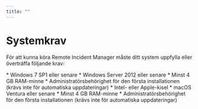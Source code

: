 ```yaml
---
title: ""
---
```



# Systemkrav

För att kunna köra Remote Incident Manager måste ditt system uppfylla eller överträffa följande krav:

<Windows>
  * Windows 7 SP1 eller senare
  * Windows Server 2012 eller senare
  * Minst 4 GB RAM-minne
  * Administratörsbehörighet för den första installationen (krävs inte för automatiska uppdateringar)
</Windows>

<MacOS>
  * Intel- eller Apple-kisel
  * macOS Ventura eller senare
  * Minst 4 GB RAM-minne
  * Administratörsbehörighet för den första installationen (krävs inte för automatiska uppdateringar)
</MacOS>
